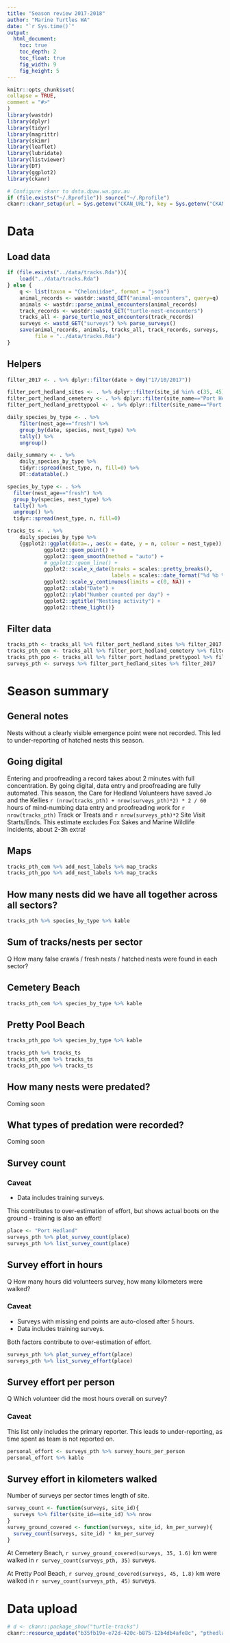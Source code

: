 ```yaml
---
title: "Season review 2017-2018"
author: "Marine Turtles WA"
date: "`r Sys.time()`"
output:
  html_document:
    toc: true
    toc_depth: 2
    toc_float: true
    fig_width: 9
    fig_height: 5
---
```


```r
knitr::opts_chunk$set(
collapse = TRUE,
comment = "#>"
)
library(wastdr)
library(dplyr)
library(tidyr)
library(magrittr)
library(skimr)
library(leaflet)
library(lubridate)
library(listviewer)
library(DT)
library(ggplot2)
library(ckanr)

# Configure ckanr to data.dpaw.wa.gov.au
if (file.exists("~/.Rprofile")) source("~/.Rprofile")
ckanr::ckanr_setup(url = Sys.getenv("CKAN_URL"), key = Sys.getenv("CKAN_API_KEY"))
```

# Data
## Load data
```r
if (file.exists("../data/tracks.Rda")){
    load("../data/tracks.Rda")
} else {
    q <- list(taxon = "Cheloniidae", format = "json")
    animal_records <- wastdr::wastd_GET("animal-encounters", query=q)
    animals <- wastdr::parse_animal_encounters(animal_records)
    track_records <- wastdr::wastd_GET("turtle-nest-encounters")
    tracks_all <- parse_turtle_nest_encounters(track_records)
    surveys <- wastd_GET("surveys") %>% parse_surveys()
    save(animal_records, animals, tracks_all, track_records, surveys, 
         file = "../data/tracks.Rda")
}
```


## Helpers
```r
filter_2017 <- . %>% dplyr::filter(date > dmy("17/10/2017"))

filter_port_hedland_sites <- . %>% dplyr::filter(site_id %in% c(35, 45))
filter_port_hedland_cemetery <- . %>% dplyr::filter(site_name=="Port Hedland Cemetery Beach")
filter_port_hedland_prettypool <- . %>% dplyr::filter(site_name=="Port Hedland Pretty Pool Beach")

daily_species_by_type <- . %>% 
    filter(nest_age=="fresh") %>%
    group_by(date, species, nest_type) %>% 
    tally() %>%
    ungroup()

daily_summary <- . %>% 
    daily_species_by_type %>% 
    tidyr::spread(nest_type, n, fill=0) %>%
    DT::datatable(.)

species_by_type <- . %>% 
  filter(nest_age=="fresh") %>%
  group_by(species, nest_type) %>% 
  tally() %>%
  ungroup() %>% 
  tidyr::spread(nest_type, n, fill=0)

tracks_ts <- . %>% 
    daily_species_by_type %>% 
    {ggplot2::ggplot(data=., aes(x = date, y = n, colour = nest_type)) + 
            ggplot2::geom_point() + 
            ggplot2::geom_smooth(method = "auto") +
            # ggplot2::geom_line() +
            ggplot2::scale_x_date(breaks = scales::pretty_breaks(),
                                  labels = scales::date_format("%d %b %Y")) +
            ggplot2::scale_y_continuous(limits = c(0, NA)) +
            ggplot2::xlab("Date") +
            ggplot2::ylab("Number counted per day") +
            ggplot2::ggtitle("Nesting activity") +
            ggplot2::theme_light()}
```

## Filter data

```r
tracks_pth <- tracks_all %>% filter_port_hedland_sites %>% filter_2017
tracks_pth_cem <- tracks_all %>% filter_port_hedland_cemetery %>% filter_2017
tracks_pth_ppo <- tracks_all %>% filter_port_hedland_prettypool %>% filter_2017
surveys_pth <- surveys %>% filter_port_hedland_sites %>% filter_2017
```

# Season summary

## General notes
Nests without a clearly visible emergence point were not recorded.
This led to under-reporting of hatched nests this season.

## Going digital
Entering and proofreading a record takes about 2 minutes with full concentration.
By going digital, data entry and proofreading are fully automated.
This season, the Care for Hedland Volunteers have saved Jo and the Kellies 
`r (nrow(tracks_pth) + nrow(surveys_pth)*2) * 2 / 60` hours of mind-numbing data entry
and proofreading work for `r nrow(tracks_pth)` Track or Treats and 
`r nrow(surveys_pth)*2` Site Visit Starts/Ends. 
This estimate excludes Fox Sakes and Marine Wildlife Incidents, about 2-3h extra!

## Maps
```r
tracks_pth_cem %>% add_nest_labels %>% map_tracks
tracks_pth_ppo %>% add_nest_labels %>% map_tracks
```
## How many nests did we have all together across all sectors?
```r
tracks_pth %>% species_by_type %>% kable
```
## Sum of tracks/nests per sector
Q How many false crawls / fresh nests / hatched nests were found in each sector?

## Cemetery Beach
```r
tracks_pth_cem %>% species_by_type %>% kable
```

## Pretty Pool Beach
```r
tracks_pth_ppo %>% species_by_type %>% kable
```

```r
tracks_pth %>% tracks_ts
tracks_pth_cem %>% tracks_ts
tracks_pth_ppo %>% tracks_ts
```

## How many nests were predated?
Coming soon

## What types of predation were recorded?
Coming soon

## Survey count

### Caveat
* Data includes training surveys.

This contributes to over-estimation of effort, but shows actual boots on the 
ground - training is also an effort!

```r
place <- "Port Hedland"
surveys_pth %>% plot_survey_count(place)
surveys_pth %>% list_survey_count(place)
```

## Survey effort in hours
Q How many hours did volunteers survey, how many kilometers were walked?

### Caveat
* Surveys with missing end points are auto-closed after 5 hours. 
* Data includes training surveys.

Both factors contribute to over-estimation of effort.

```r
surveys_pth %>% plot_survey_effort(place)
surveys_pth %>% list_survey_effort(place)
```

## Survey effort per person
Q Which volunteer did the most hours overall on survey?

### Caveat
This list only includes the primary reporter. This leads to under-reporting, as time spent
as team is not reported on.

```r
personal_effort <- surveys_pth %>% survey_hours_per_person
personal_effort %>% kable
```

## Survey effort in kilometers walked
Number of surveys per sector times length of site.

```r
survey_count <- function(surveys, site_id){
  surveys %>% filter(site_id==site_id) %>% nrow
}
survey_ground_covered <- function(surveys, site_id, km_per_survey){
  survey_count(surveys, site_id) * km_per_survey
}
```

At Cemetery Beach, `r survey_ground_covered(surveys, 35, 1.6)` km were walked 
in `r survey_count(surveys_pth, 35)` surveys.

At Pretty Pool Beach, `r survey_ground_covered(surveys, 45, 1.8)` km were walked 
in `r survey_count(surveys_pth, 45)` surveys.

# Data upload

```r
# d <- ckanr::package_show("turtle-tracks")
ckanr::resource_update("b35fb19e-e72d-420c-b875-12b4db4afe8c", "pthedland_2017-18.html")

```
